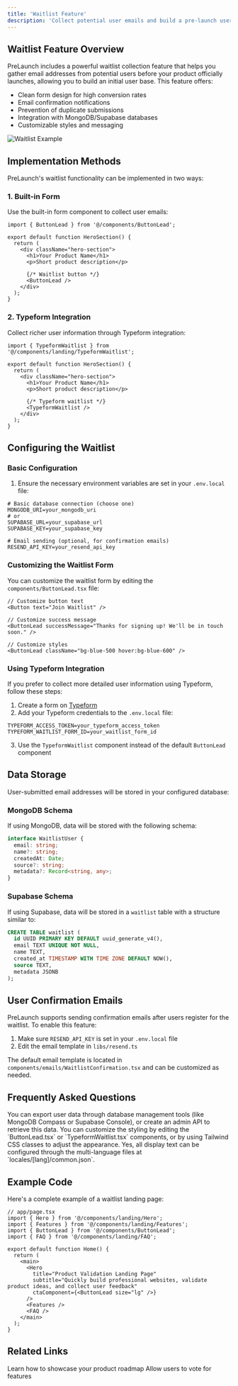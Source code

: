 ```yaml
---
title: 'Waitlist Feature'
description: 'Collect potential user emails and build a pre-launch user base'
---
```


## Waitlist Feature Overview

PreLaunch includes a powerful waitlist collection feature that helps you gather email addresses from potential users before your product officially launches, allowing you to build an initial user base. This feature offers:

- Clean form design for high conversion rates
- Email confirmation notifications
- Prevention of duplicate submissions
- Integration with MongoDB/Supabase databases
- Customizable styles and messaging

<img src="/images/waitlist-demo.png" alt="Waitlist Example" />

## Implementation Methods

PreLaunch's waitlist functionality can be implemented in two ways:

### 1. Built-in Form

Use the built-in form component to collect user emails:

```tsx
import { ButtonLead } from '@/components/ButtonLead';

export default function HeroSection() {
  return (
    <div className="hero-section">
      <h1>Your Product Name</h1>
      <p>Short product description</p>
      
      {/* Waitlist button */}
      <ButtonLead />
    </div>
  );
}
```

### 2. Typeform Integration

Collect richer user information through Typeform integration:

```tsx
import { TypeformWaitlist } from '@/components/landing/TypeformWaitlist';

export default function HeroSection() {
  return (
    <div className="hero-section">
      <h1>Your Product Name</h1>
      <p>Short product description</p>
      
      {/* Typeform waitlist */}
      <TypeformWaitlist />
    </div>
  );
}
```

## Configuring the Waitlist

### Basic Configuration

1. Ensure the necessary environment variables are set in your `.env.local` file:

```
# Basic database connection (choose one)
MONGODB_URI=your_mongodb_uri
# or
SUPABASE_URL=your_supabase_url
SUPABASE_KEY=your_supabase_key

# Email sending (optional, for confirmation emails)
RESEND_API_KEY=your_resend_api_key
```

### Customizing the Waitlist Form

You can customize the waitlist form by editing the `components/ButtonLead.tsx` file:

```tsx
// Customize button text
<Button text="Join Waitlist" />

// Customize success message
<ButtonLead successMessage="Thanks for signing up! We'll be in touch soon." />

// Customize styles
<ButtonLead className="bg-blue-500 hover:bg-blue-600" />
```

### Using Typeform Integration

If you prefer to collect more detailed user information using Typeform, follow these steps:

1. Create a form on [Typeform](https://www.typeform.com/)
2. Add your Typeform credentials to the `.env.local` file:

```
TYPEFORM_ACCESS_TOKEN=your_typeform_access_token
TYPEFORM_WAITLIST_FORM_ID=your_waitlist_form_id
```

3. Use the `TypeformWaitlist` component instead of the default `ButtonLead` component

## Data Storage

User-submitted email addresses will be stored in your configured database:

### MongoDB Schema

If using MongoDB, data will be stored with the following schema:

```typescript
interface WaitlistUser {
  email: string;
  name?: string;
  createdAt: Date;
  source?: string;
  metadata?: Record<string, any>;
}
```

### Supabase Schema

If using Supabase, data will be stored in a `waitlist` table with a structure similar to:

```sql
CREATE TABLE waitlist (
  id UUID PRIMARY KEY DEFAULT uuid_generate_v4(),
  email TEXT UNIQUE NOT NULL,
  name TEXT,
  created_at TIMESTAMP WITH TIME ZONE DEFAULT NOW(),
  source TEXT,
  metadata JSONB
);
```

## User Confirmation Emails

PreLaunch supports sending confirmation emails after users register for the waitlist. To enable this feature:

1. Make sure `RESEND_API_KEY` is set in your `.env.local` file
2. Edit the email template in `libs/resend.ts`

The default email template is located in `components/emails/WaitlistConfirmation.tsx` and can be customized as needed.

## Frequently Asked Questions

<AccordionGroup>
  <Accordion title="How do I export waitlist user data?">
    You can export user data through database management tools (like MongoDB Compass or Supabase Console), or create an admin API to retrieve this data.
  </Accordion>
  <Accordion title="How do I modify the waitlist styling?">
    You can customize the styling by editing the `ButtonLead.tsx` or `TypeformWaitlist.tsx` components, or by using Tailwind CSS classes to adjust the appearance.
  </Accordion>
  <Accordion title="Does the waitlist support multiple languages?">
    Yes, all display text can be configured through the multi-language files at `locales/[lang]/common.json`.
  </Accordion>
</AccordionGroup>

## Example Code

Here's a complete example of a waitlist landing page:

```tsx
// app/page.tsx
import { Hero } from '@/components/landing/Hero';
import { Features } from '@/components/landing/Features';
import { ButtonLead } from '@/components/ButtonLead';
import { FAQ } from '@/components/landing/FAQ';

export default function Home() {
  return (
    <main>
      <Hero
        title="Product Validation Landing Page"
        subtitle="Quickly build professional websites, validate product ideas, and collect user feedback"
        ctaComponent={<ButtonLead size="lg" />}
      />
      <Features />
      <FAQ />
    </main>
  );
}
```

## Related Links

<CardGroup cols={2}>
  <Card
    title="Roadmap Feature"
    icon="map"
    href="/features/roadmap"
  >
    Learn how to showcase your product roadmap
  </Card>
  <Card
    title="User Voting Feature"
    icon="vote-yea"
    href="/features/voting"
  >
    Allow users to vote for features
  </Card>
</CardGroup> 
